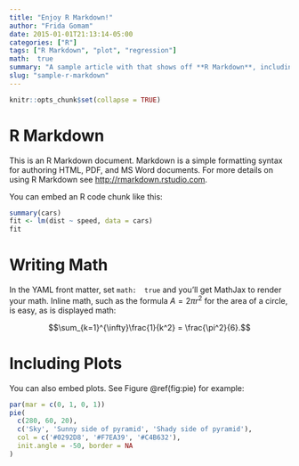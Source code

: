 ```yaml
---
title: "Enjoy R Markdown!"
author: "Frida Gomam"
date: 2015-01-01T21:13:14-05:00
categories: ["R"]
tags: ["R Markdown", "plot", "regression"]
math:  true
summary: "A sample article with that shows off **R Markdown**, including displayed code like this:\n\n```\ncat('Hello, World')\n```\n\nDon't miss it!"
slug: "sample-r-markdown"
---
```


```r
knitr::opts_chunk$set(collapse = TRUE)
```

# R Markdown

This is an R Markdown document. Markdown is a simple formatting syntax for authoring HTML, PDF, and MS Word documents. For more details on using R Markdown see <http://rmarkdown.rstudio.com>.

You can embed an R code chunk like this:

```r
summary(cars)
fit <- lm(dist ~ speed, data = cars)
fit
```

# Writing Math

In the YAML front matter, set `math:  true` and you'll get MathJax to render your math.  Inline math, such as the formula $A=2\pi r^2$ for the area of a circle, is easy, as is displayed math:

$$\sum_{k=1}^{\infty}\frac{1}{k^2} = \frac{\pi^2}{6}.$$

# Including Plots

You can also embed plots. See Figure \@ref(fig:pie) for example:

```r
par(mar = c(0, 1, 0, 1))
pie(
  c(280, 60, 20),
  c('Sky', 'Sunny side of pyramid', 'Shady side of pyramid'),
  col = c('#0292D8', '#F7EA39', '#C4B632'),
  init.angle = -50, border = NA
)
```
